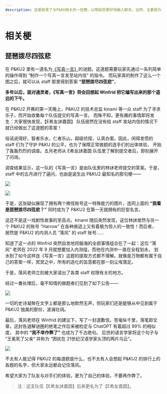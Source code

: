 ```yaml
---
description: 这里收录了与P&KU相关的一些梗，以帮助您更好地融入聊天。当然，主要是为了介绍“琵琶拨尽四弦悲”。
---
```


# 相关梗

## 琵琶拨尽四弦悲

在 P&KU2 里有一道名为[《写真一言》](../02-mi-ti-jie-xi-yu-fu-yan/01-mi-yu-qu/16-xie-zhen-yi-yan.mdx)的谜题。这道题需要玩家先通过一系列简单的操作得到 “制作一个写真一言发至站内信” 的指令。
而玩家真的制作了这么一个图之后，就可以从 staff 那里得到答案 **“琵琶拨尽四弦悲”**。

**多年以后，面对通灵者，《写真一言》将会回想起 Winfrid 把它编写出来的那个遥远的下午。**

在 P\&KU2 开赛的第一天晚上，P\&KU2 的技术总监 kinami 等一众 staff 为了寻求乐子，而开始收集每个队伍提交的写真一言。
而殊不知，更有趣的事情即将发生：大家很快发现，【E希友訹嘉圆】 队伍居然在没有给 staff 发站内信的情况下就已经做出了这道题的答案！

俗话说得好，智者乐水，仁者乐山，超级侦探，认真办案。因此，闲得发慌的 staff 们为了守护 P\&KU 的公平，也为了保障正常做题的选手们的出体体验，
开始了轰轰烈烈的调查。五月老师从 E希友訹嘉圆 队伍里了解到提交者后，即刻展开了问询。

调查结果显示，这一队的《写真一言》是由队伍里的林訹老师提交的答案。于是，staff 中的五月进行了逼问，也由是诞生出 P\&KU2 最知名的那句梗——

![](https://lh5.googleusercontent.com/WBRJH1fStaz63ds4pC2rKdfbV209krAaxv_uFiGTgrpivRXAWIz0sthNkrdtZkjNQx2eOdUpCFzRzFElcJ8Yi7RCRmpNVcTuFQ8Y3MTNFwlMtogj4AapkODMrNMRcfi4CJZu4BNACF1g7eMhE5USYwY)

![](./xiang-guan-geng.assets/image_2.webp)

于是，这张疑似展现了拥有两个微信账号这一特殊能力的图片，连同上面的 **“我看是琵琶拨尽四弦悲？”** 同时成为了 P\&KU2 在第一天就拥有的巨型名言。

这还不是这一戏剧性故事的至高点。kinami 随后突然发现，这位林訹居然与另一个 P\&KU2 的账号 “Harrow” 在各种痕迹上又有着极为惊人的一致性！而后者，
居然是 P\&KU2 的内测人员 “落风” 的 staff 账号……

知道了这一点的 Winfrid 突然自发地将脑海的全部事情组合在了一起：这位 “落风” 老师在 2022 年 9 月就想要加入内测组，而他在内测中一直在全程划水，
划水到了如今这样连《写真一言》这题的提取方式都不理解。就像是万物都有属于自己的答案一样，冥冥之中，所有的造化的旨意都在那一刻尘埃落定。

于是，落风老师立刻被大家请出了各类 staff 权限有关的地方。

经过一番处理后，毫不知情的做题者们见到了如下公告——

![](./xiang-guan-geng.assets/image_3.webp)

一切的史诗凝聚在文字上都是那么地默然无声，但玩家们还是能够从中见到属于 P\&KU2 独属的那份，波澜壮阔。

最后，落风老师在 Winfrid 的建议下，写了一封道歉信。苍毫纵千里，落笔即文章。这封告退解谜圈的绝笔之作后来被检定与 ChatGPT 有着超过 99% 的相似度，
其中的 **“我不幸作弊了”** 也成为了千古绝句。 后世的语言学家将这个句子与 “王冕死了父亲” 并称为 “困扰在
21世纪汉语学家头顶的两片乌云”。

![](./xiang-guan-geng.assets/image_4.webp)

不太有人能记得 P\&KU2 的每道题是什么，也不太有人会想起 P\&KU2 的排行上的各题的名字，但大家永远都会记住落风。

希望大家为了队友与对手们的体验，更为了自己的体验，不要再作弊了。

> 注：这支队伍【E希友訹嘉圆】后来更名为了【E希友嘉圆】。
